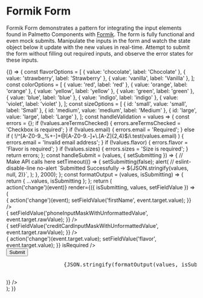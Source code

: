 
<Meta
  title="Patterns/Formik Form"
/>

# Formik Form

Formik Form demonstrates a pattern for integrating the input elements found in Palmetto Components with [Formik](https://formik.org/). The form is fully functional and even mock submits. Manipulate the inputs in the form and watch the state object below it update with the new values in real-time. Attempt to submit the form without filling out required inputs, and observe the error states for these inputs.

<Canvas>
  <Story name="Form">
    {() => {
      const flavorOptions = [
        { value: 'chocolate', label: 'Chocolate' },
        { value: 'strawberry', label: 'Strawberry' },
        { value: 'vanilla', label: 'Vanilla' },
      ];
      const colorOptions = [
        { value: 'red', label: 'red' },
        { value: 'orange', label: 'orange' },
        { value: 'yellow', label: 'yellow' },
        { value: 'green', label: 'green' },
        { value: 'blue', label: 'blue' },
        { value: 'indigo', label: 'indigo' },
        { value: 'violet', label: 'violet' },
      ];
      const sizeOptions = [
        { id: 'small', value: 'small', label: 'Small' },
        { id: 'medium', value: 'medium', label: 'Medium' },
        { id: 'large', value: 'large', label: 'Large' },
      ];
      const handleValidation = values => {
        const errors = {};
        if (!values.areTermsChecked) {
          errors.areTermsChecked = 'Checkbox is required';
        }
        if (!values.email) {
          errors.email = 'Required';
        } else if (
          !/^[A-Z0-9._%+-]+@[A-Z0-9.-]+\.[A-Z]{2,4}$/i.test(values.email)
        ) {
          errors.email = 'Invalid email address';
        }
        if (!values.flavor) {
          errors.flavor = 'Flavor is required';
        }
        if (!values.sizes) {
          errors.sizes = 'Size is required';
        }
        return errors;
      };
      const handleSubmit = (values, { setSubmitting }) => {
        // Make API calls here
        setTimeout(() => {
          setSubmitting(false);
          alert( // eslint-disable-line no-alert
            `Submitted Successfully ->  ${JSON.stringify(values, null, 2)}`,
          );
        }, 2000);
      };
      const formatOutput = (values, isSubmitting) => {
        return { ...values, isSubmitting };
      };
      return (
        <div
          style={{
            maxWidth: '400px',
            margin: 'auto',
          }}
          className="App-header"
        >
          <Formik
            initialValues={{
              firstName: '',
              lastName: '',
              email: '',
              phoneInputMask: '',
              phoneInputMaskWithUnformattedValue: '',
              creditCardInputMask: '',
              creditCardInputMaskWithUnformattedValue: '',
              areTermsChecked: false,
              flavor: null,
              flavor2: null,
              colors: [],
              sizes: null,
            }}
            validate={handleValidation}
            onSubmit={handleSubmit}
            handleChange={event => action('change')(event)}
            render={({ isSubmitting, values, setFieldValue }) => (
              <Form>
                <div style={{ marginBottom: '1.25rem' }}>
                  <Field
                    type="text"
                    label="First Name"
                    name="firstName"
                    id="firstName"
                    component={FormikTextInput}
                    // With a custom onChange.
                    // We preserve Formik's convention and relegate state form management back to the user.
                    onChange={event => {
                      action('change')(event);
                      setFieldValue('firstName', event.target.value);
                    }}
                  />
                </div>
                <div style={{ marginBottom: '1.25rem' }}>
                  <Field
                    type="text"
                    label="Last Name"
                    name="lastName"
                    id="lastName"
                    component={FormikTextInput}
                  />
                </div>
                <div style={{ marginBottom: '1.25rem' }}>
                  <Field
                    label="Email"
                    name="email"
                    id="email"
                    component={FormikTextInput}
                    isRequired
                  />
                </div>
                <div style={{ marginBottom: '1.25rem' }}>
                  <Field
                    label="Phone Input Mask Returning a Formatted Value"
                    name="phoneInputMask"
                    id="phoneInputMask"
                    component={FormikTextInput}
                    inputMask="phone"
                    type="tel"
                  />
                </div>
                <div style={{ marginBottom: '1.25rem' }}>
                  <Field
                    label="Phone Input Mask Returning an Unformatted Value"
                    name="phoneInputMaskWithUnformattedValue"
                    id="phoneInputMaskWithUnformattedValue"
                    component={FormikTextInput}
                    inputMask="phone"
                    type="tel"
                    onChange={event => { setFieldValue('phoneInputMaskWithUnformattedValue', event.target.rawValue); }}
                  />
                </div>
                <div style={{ marginBottom: '1.25rem' }}>
                  <Field
                    label="Credit Card Input Mask Returning a Formatted Value"
                    name="creditCardInputMask"
                    id="creditCardInputMask"
                    component={FormikTextInput}
                    inputMask="creditCard"
                    type="tel"
                  />
                </div>
                <div style={{ marginBottom: '1.25rem' }}>
                  <Field
                    label="Credit Card Input Mask Returning an Unformatted Value"
                    name="creditCardInputMaskWithUnformattedValue"
                    id="creditCardInputMaskWithUnformattedValue"
                    component={FormikTextInput}
                    inputMask="creditCard"
                    type="tel"
                    onChange={event => { setFieldValue('creditCardInputMaskWithUnformattedValue', event.target.rawValue); }}
                  />
                </div>
                <div style={{ marginBottom: '1.25rem' }}>
                  <Field
                    label="Flavor with Custom onChange"
                    name="flavor"
                    id="flavor"
                    options={flavorOptions}
                    component={FormikSelectInput}
                    // With a custom onChange.
                    // We preserve Formik's convention and relegate form state management back to the user.
                    onChange={event => {
                      action('change')(event.target.value);
                      setFieldValue('flavor', event.target.value);
                    }}
                    isRequired
                  />
                </div>
                <div style={{ marginBottom: '1.25rem' }}>
                  <Field
                    label="Flavor without custom onChange"
                    name="flavor2"
                    id="flavor2"
                    options={flavorOptions}
                    component={FormikSelectInput}
                    isRequired
                  />
                </div>
                <div style={{ marginBottom: '1.25rem' }}>
                  <Field
                    label="Colors"
                    name="colors"
                    id="colors"
                    isMulti
                    options={colorOptions}
                    component={FormikSelectInput}
                  />
                </div>
                <div style={{ marginBottom: '1.25rem' }}>
                  <Field
                    label="Describe your perfect meal"
                    name="meal"
                    id="meal"
                    component={FormikTextareaInput}
                  />
                </div>
                <div style={{ marginBottom: '1.25rem' }}>
                  <Field
                    title="Sizes"
                    name="sizes"
                    options={sizeOptions}
                    component={FormikRadioGroup}
                    isRequired
                  />
                </div>
                <div style={{ marginBottom: '1.25rem' }}>
                  <Field
                    label="Terms and Conditions"
                    name="areTermsChecked"
                    id="areTermsChecked"
                    component={FormikCheckboxInput}
                    isRequired
                  />
                </div>
                <Button type="submit" className="m-bottom-md"isLoading={isSubmitting}>Submit</Button>
                <pre>
                  {JSON.stringify(formatOutput(values, isSubmitting), undefined, 2)}
                </pre>
              </Form>
            )}
          />
        </div>
      );
    }}
  </Story>
</Canvas>
